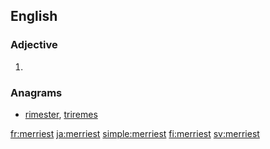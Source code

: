 ==English==

===Adjective===
{{head|en|adjective superlative form}}

# {{en-superlative of|merry}}

===Anagrams===
* [[rimester#English|rimester]], [[triremes#English|triremes]]

[[fr:merriest]]
[[ja:merriest]]
[[simple:merriest]]
[[fi:merriest]]
[[sv:merriest]]
